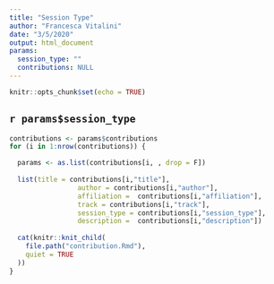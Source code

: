 ```yaml
---
title: "Session Type"
author: "Francesca Vitalini"
date: "3/5/2020"
output: html_document
params:
  session_type: ""
  contributions: NULL
---
```


```r
knitr::opts_chunk$set(echo = TRUE)
```


## `r params$session_type`

```r
contributions <- params$contributions
for (i in 1:nrow(contributions)) {

  params <- as.list(contributions[i, , drop = F])
  
  list(title = contributions[i,"title"],
                 author = contributions[i,"author"],
                 affiliation =  contributions[i,"affiliation"],
                 track = contributions[i,"track"],
                 session_type = contributions[i,"session_type"],
                 description =  contributions[i,"description"])
  
  cat(knitr::knit_child(
    file.path("contribution.Rmd"),
    quiet = TRUE
  ))
}
```
